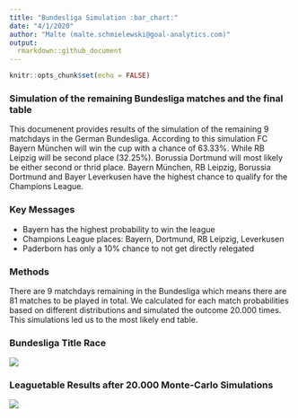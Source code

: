 ```yaml
---
title: "Bundesliga Simulation :bar_chart:"
date: "4/1/2020"
author: "Malte (malte.schmielewski@goal-analytics.com)"
output:
  rmarkdown::github_document
---
```


```r
knitr::opts_chunk$set(echo = FALSE)
```

### Simulation of the remaining Bundesliga matches and the final table

This documenent provides results of the simulation of the remaining 9 matchdays in the German Bundesliga. According to this simulation FC Bayern München will win the cup with a chance of 63.33%. While RB Leipzig will be second place (32.25%). Borussia Dortmund will most likely be either second or thrid place. Bayern München, RB Leipzig, Borussia Dortmund and Bayer Leverkusen have the highest chance to qualify for the Champions League.

### Key Messages

- Bayern has the highest probability to win the league <br/>
- Champions League places: Bayern, Dortmund, RB Leipzig, Leverkusen <br/>
- Paderborn has only a 10% chance to not get directly relegated


### Methods 

There are 9 matchdays remaining in the Bundesliga which means there are 81 matches to be played in total. We calculated for each match probabilities based on different distributions and simulated the outcome 20.000 times. This simulations led us to the most likely end table.

### Bundesliga Title Race
![](gganim.gif)


### Leaguetable Results after 20.000 Monte-Carlo Simulations

![](Liga_Matrix.png)





